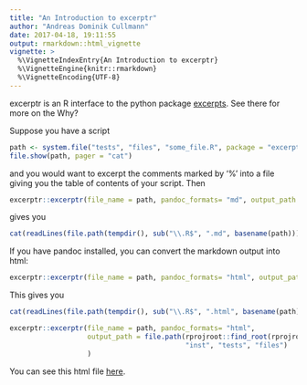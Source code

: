 ```yaml
---
title: "An Introduction to excerptr"
author: "Andreas Dominik Cullmann"
date: 2017-04-18, 19:11:55
output: rmarkdown::html_vignette
vignette: >
  %\VignetteIndexEntry{An Introduction to excerptr}
  %\VignetteEngine{knitr::rmarkdown}
  %\VignetteEncoding{UTF-8}
---
```

excerptr is an R interface to the python package [excerpts](https://pypi.python.org/pypi/excerpts).
See there for more on the Why?

Suppose you have a script

```r
path <- system.file("tests", "files", "some_file.R", package = "excerptr")
file.show(path, pager = "cat")
```
and you would want to excerpt the comments marked by '%' into a file giving you the table of contents of your script.
Then 
```r
excerptr::excerptr(file_name = path, pandoc_formats= "md", output_path = tempdir())
```
gives you

```r
cat(readLines(file.path(tempdir(), sub("\\.R$", ".md", basename(path)))), sep = "\n")
```

If you have pandoc installed, you can convert the markdown output into html:

```r
excerptr::excerptr(file_name = path, pandoc_formats= "html", output_path = tempdir())
```
This gives you
```r
cat(readLines(file.path(tempdir(), sub("\\.R$", ".html", basename(path)))), sep = "\n")
```
```r
excerptr::excerptr(file_name = path, pandoc_formats= "html", 
                   output_path = file.path(rprojroot::find_root(rprojroot::is_r_package), 
                                           "inst", "tests", "files")
                   )
```
You can see this html file [here](http://htmlpreview.github.io/?https://github.com/fvafrCU/excerptr/blob/master/inst/tests/files/some_file.html).
